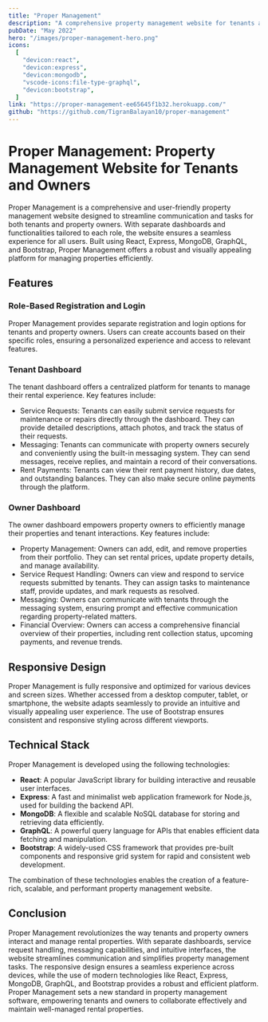 ```yaml
---
title: "Proper Management"
description: "A comprehensive property management website for tenants and owners with separate dashboards, service requests, and messaging."
pubDate: "May 2022"
hero: "/images/proper-management-hero.png"
icons:
  [
    "devicon:react",
    "devicon:express",
    "devicon:mongodb",
    "vscode-icons:file-type-graphql",
    "devicon:bootstrap",
  ]
link: "https://proper-management-ee65645f1b32.herokuapp.com/"
github: "https://github.com/TigranBalayan10/proper-management"
---
```


# Proper Management: Property Management Website for Tenants and Owners

Proper Management is a comprehensive and user-friendly property management website designed to streamline communication and tasks for both tenants and property owners. With separate dashboards and functionalities tailored to each role, the website ensures a seamless experience for all users. Built using React, Express, MongoDB, GraphQL, and Bootstrap, Proper Management offers a robust and visually appealing platform for managing properties efficiently.

## Features

### Role-Based Registration and Login

Proper Management provides separate registration and login options for tenants and property owners. Users can create accounts based on their specific roles, ensuring a personalized experience and access to relevant features.

### Tenant Dashboard

The tenant dashboard offers a centralized platform for tenants to manage their rental experience. Key features include:

- Service Requests: Tenants can easily submit service requests for maintenance or repairs directly through the dashboard. They can provide detailed descriptions, attach photos, and track the status of their requests.
- Messaging: Tenants can communicate with property owners securely and conveniently using the built-in messaging system. They can send messages, receive replies, and maintain a record of their conversations.
- Rent Payments: Tenants can view their rent payment history, due dates, and outstanding balances. They can also make secure online payments through the platform.

### Owner Dashboard

The owner dashboard empowers property owners to efficiently manage their properties and tenant interactions. Key features include:

- Property Management: Owners can add, edit, and remove properties from their portfolio. They can set rental prices, update property details, and manage availability.
- Service Request Handling: Owners can view and respond to service requests submitted by tenants. They can assign tasks to maintenance staff, provide updates, and mark requests as resolved.
- Messaging: Owners can communicate with tenants through the messaging system, ensuring prompt and effective communication regarding property-related matters.
- Financial Overview: Owners can access a comprehensive financial overview of their properties, including rent collection status, upcoming payments, and revenue trends.

## Responsive Design

Proper Management is fully responsive and optimized for various devices and screen sizes. Whether accessed from a desktop computer, tablet, or smartphone, the website adapts seamlessly to provide an intuitive and visually appealing user experience. The use of Bootstrap ensures consistent and responsive styling across different viewports.

## Technical Stack

Proper Management is developed using the following technologies:

- **React**: A popular JavaScript library for building interactive and reusable user interfaces.
- **Express**: A fast and minimalist web application framework for Node.js, used for building the backend API.
- **MongoDB**: A flexible and scalable NoSQL database for storing and retrieving data efficiently.
- **GraphQL**: A powerful query language for APIs that enables efficient data fetching and manipulation.
- **Bootstrap**: A widely-used CSS framework that provides pre-built components and responsive grid system for rapid and consistent web development.

The combination of these technologies enables the creation of a feature-rich, scalable, and performant property management website.

## Conclusion

Proper Management revolutionizes the way tenants and property owners interact and manage rental properties. With separate dashboards, service request handling, messaging capabilities, and intuitive interfaces, the website streamlines communication and simplifies property management tasks. The responsive design ensures a seamless experience across devices, while the use of modern technologies like React, Express, MongoDB, GraphQL, and Bootstrap provides a robust and efficient platform. Proper Management sets a new standard in property management software, empowering tenants and owners to collaborate effectively and maintain well-managed rental properties.
